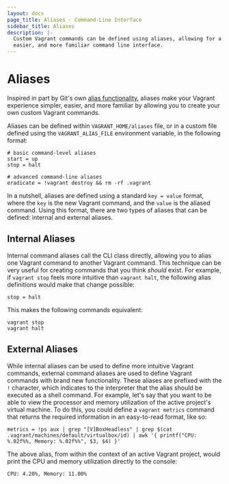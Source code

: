 ```yaml
---
layout: docs
page_title: Aliases - Command-Line Interface
sidebar_title: Aliases
description: |-
  Custom Vagrant commands can be defined using aliases, allowing for a simpler,
  easier, and more familiar command line interface.
---
```


# Aliases

Inspired in part by Git's own
[alias functionality](https://git-scm.com/book/en/v2/Git-Basics-Git-Aliases),
aliases make your Vagrant experience simpler, easier, and more familiar by
allowing you to create your own custom Vagrant commands.

Aliases can be defined within `VAGRANT_HOME/aliases` file, or in a custom file
defined using the `VAGRANT_ALIAS_FILE` environment variable, in the following
format:

```shell
# basic command-level aliases
start = up
stop = halt

# advanced command-line aliases
eradicate = !vagrant destroy && rm -rf .vagrant
```

In a nutshell, aliases are defined using a standard `key = value` format, where
the `key` is the new Vagrant command, and the `value` is the aliased command.
Using this format, there are two types of aliases that can be defined: internal
and external aliases.

## Internal Aliases

Internal command aliases call the CLI class directly, allowing you to alias
one Vagrant command to another Vagrant command. This technique can be very
useful for creating commands that you think _should_ exist. For example,
if `vagrant stop` feels more intuitive than `vagrant halt`, the following alias
definitions would make that change possible:

```shell
stop = halt
```

This makes the following commands equivalent:

```shell
vagrant stop
vagrant halt
```

## External Aliases

While internal aliases can be used to define more intuitive Vagrant commands,
external command aliases are used to define Vagrant commands with brand new
functionality. These aliases are prefixed with the `!` character, which
indicates to the interpreter that the alias should be executed as a shell
command. For example, let's say that you want to be able to view the processor
and memory utilization of the active project's virtual machine. To do this, you
could define a `vagrant metrics` command that returns the required information
in an easy-to-read format, like so:

```shell
metrics = !ps aux | grep "[V]BoxHeadless" | grep $(cat .vagrant/machines/default/virtualbox/id) | awk '{ printf("CPU: %.02f%%, Memory: %.02f%%", $3, $4) }'
```

The above alias, from within the context of an active Vagrant project, would
print the CPU and memory utilization directly to the console:

```text
CPU: 4.20%, Memory: 11.00%
```
